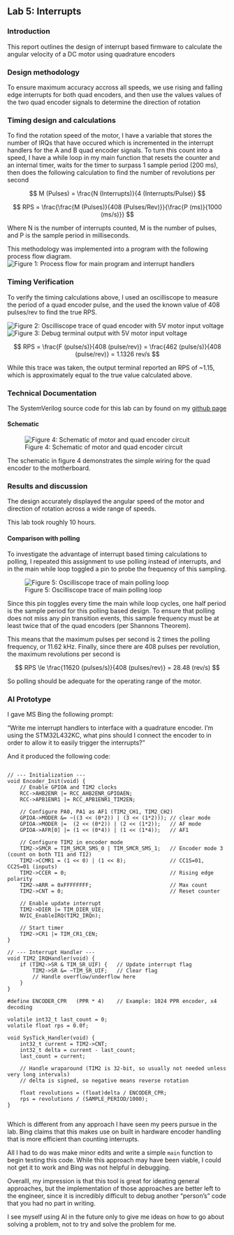 ## Lab 5: Interrupts

### Introduction
This report outlines the design of interrupt based firmware to calculate the angular velocity of a DC motor using quadrature encoders 

### Design methodology
To ensure maximum accuracy accross all speeds, we use rising and falling edge interrupts for both quad encoders, and then use the values values of the two quad encoder signals to determine the 
direction of rotation

### Timing design and calculations
To find the rotation speed of the motor, I have a variable that stores the number of IRQs that have occured which is incremented in the interrupt handlers for the A and B quad encoder signals. 
To turn this count into a speed, I have a while loop in my main function that resets the counter and an internal timer, waits for the timer to surpass 1 sample period (200 ms), then does the following 
calculation to find the number of revolutions per second

$$
M (Pulses) = \frac{N (Interrupts)}{4 (Interrupts/Pulse)} 
$$

$$
RPS = \frac{\frac{M (Pulses)}{408 (Pulses/Rev)}}{\frac{P (ms)}{1000 (ms/s)}}
$$

Where N is the number of interrupts counted, M is the number of pulses, and P is the sample period in milliseconds.

This methodology was implemented into a program with the following process flow diagram.
![Figure 1: Process flow for main program and interrupt handlers](images/process_flow.png)

### Timing Verification
To verify the timing calculations above, I used an oscilliscope to measure the period of a quad encoder pulse, and the used the known value of 408 pulses/rev to find the true RPS. 

![Figure 2: Oscilliscope trace of quad encoder with 5V motor input voltage](images/single_quad_trace.png)
![Figure 3: Debug terminal output with 5V motor input voltage](images/terminal.png)

$$
RPS = \frac{F (pulse/s)}{408 (pulse/rev)} = \frac{462 (pulse/s)}{408 (pulse/rev)} = 1.1326 rev/s
$$

While this trace was taken, the output terminal reported an RPS of ~1.15, which is approximately equal to the true value calculated above.

### Technical Documentation
The SystemVerilog source code for this lab can by found on my [github page](https://www.github.com/coreyqh/hmc-e155-lab5)

#### Schematic
![Figure 4: Schematic of motor and quad encoder circuit](images/schematic.png)

The schematic in figure 4 demonstrates the simple wiring for the quad encoder to the motherboard.

### Results and discussion

The design accurately displayed the angular speed of the motor and direction of rotation across a wide range of speeds. 

This lab took roughly 10 hours.

#### Comparison with polling

To investigate the advantage of interrupt based timing calculations to polling, I repeated this assignment to use polling instead of interrupts, and in the main while loop toggled a pin to probe the
frequency of this sampling. 

![Figure 5: Oscilliscope trace of main polling loop](images/polling_trace.png)

Since this pin toggles every time the main while loop cycles, one half period is the sample period for this polling based design. To ensure that polling does not miss any pin transition events, 
this sample frequency must be at least twice that of the quad encoders (per Shannons Theorem).

This means that the maximum pulses per second is 2 times the polling frequency, or 11.62 kHz. Finally, since there are 408 pulses per revolution, the maximum revolutions per second is 

$$
RPS \le \frac{11620 (pulses/s)}{408 (pulses/rev)} = 28.48 (rev/s)
$$

So polling should be adequate for the operating range of the motor. 

### AI Prototype
I gave MS Bing the following prompt:

"Write me interrupt handlers to interface with a quadrature encoder. I’m using the STM32L432KC, what pins should I connect the encoder to in order to allow it to easily trigger the interrupts?"

And it produced the following code:

```

// --- Initialization ---
void Encoder_Init(void) {
    // Enable GPIOA and TIM2 clocks
    RCC->AHB2ENR |= RCC_AHB2ENR_GPIOAEN;
    RCC->APB1ENR1 |= RCC_APB1ENR1_TIM2EN;

    // Configure PA0, PA1 as AF1 (TIM2_CH1, TIM2_CH2)
    GPIOA->MODER &= ~((3 << (0*2)) | (3 << (1*2))); // clear mode
    GPIOA->MODER |=  (2 << (0*2)) | (2 << (1*2));   // AF mode
    GPIOA->AFR[0] |= (1 << (0*4)) | (1 << (1*4));   // AF1

    // Configure TIM2 in encoder mode
    TIM2->SMCR = TIM_SMCR_SMS_0 | TIM_SMCR_SMS_1;   // Encoder mode 3 (count on both TI1 and TI2)
    TIM2->CCMR1 = (1 << 0) | (1 << 8);              // CC1S=01, CC2S=01 (inputs)
    TIM2->CCER = 0;                                 // Rising edge polarity
    TIM2->ARR = 0xFFFFFFFF;                         // Max count
    TIM2->CNT = 0;                                  // Reset counter

    // Enable update interrupt
    TIM2->DIER |= TIM_DIER_UIE;
    NVIC_EnableIRQ(TIM2_IRQn);

    // Start timer
    TIM2->CR1 |= TIM_CR1_CEN;
}

// --- Interrupt Handler ---
void TIM2_IRQHandler(void) {
    if (TIM2->SR & TIM_SR_UIF) {   // Update interrupt flag
        TIM2->SR &= ~TIM_SR_UIF;   // Clear flag
        // Handle overflow/underflow here
    }
}

#define ENCODER_CPR   (PPR * 4)    // Example: 1024 PPR encoder, x4 decoding

volatile int32_t last_count = 0;
volatile float rps = 0.0f;

void SysTick_Handler(void) {
    int32_t current = TIM2->CNT;
    int32_t delta = current - last_count;
    last_count = current;

    // Handle wraparound (TIM2 is 32-bit, so usually not needed unless very long intervals)
    // delta is signed, so negative means reverse rotation

    float revolutions = (float)delta / ENCODER_CPR;
    rps = revolutions / (SAMPLE_PERIOD/1000);
}


```

Which is different from any approach I have seen my peers pursue in the lab. Bing claims that this makes use on built in hardware encoder handling that is more efficient than counting interrupts. 

All I had to do was make minor edits and write a simple `main` function to begin testing this code. While this approach may have been viable, I could not get it to work and Bing was not helpful in 
debugging. 

Overalll, my impression is that this tool is great for ideating general approaches, but the implementation of those approaches are better left to the engineer, since it is incredibly difficult to 
debug another "person's" code that you had no part in writing. 

I see myself using AI in the future only to give me ideas on how to go about solving a problem, not to try and solve the problem for me. 